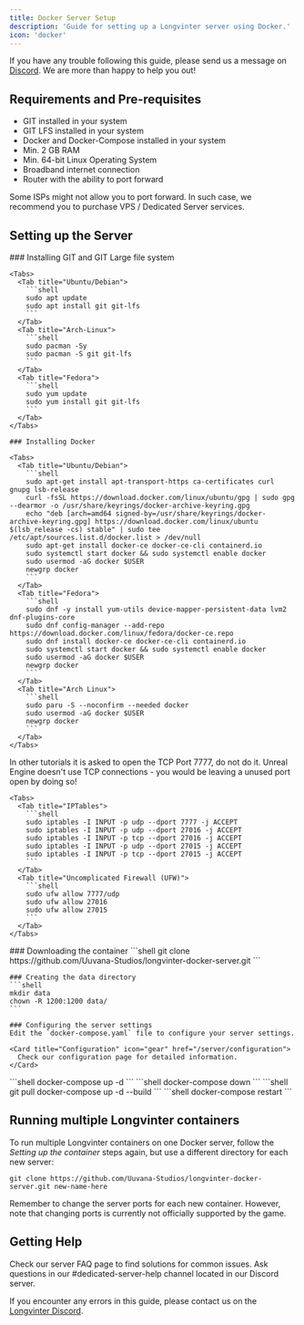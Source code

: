 ```yaml
---
title: Docker Server Setup
description: 'Guide for setting up a Longvinter server using Docker.'
icon: 'docker'
---
```


<Note>If you have any trouble following this guide, please send us a message on [Discord](https://discord.gg/longvinter). We are more than happy to help you out!</Note>

## Requirements and Pre-requisites

- GIT installed in your system
- GIT LFS installed in your system
- Docker and Docker-Compose installed in your system
- Min. 2 GB RAM
- Min. 64-bit Linux Operating System
- Broadband internet connection
- Router with the ability to port forward

<Warning>Some ISPs might not allow you to port forward. In such case, we recommend you to purchase VPS / Dedicated Server services.</Warning>

## Setting up the Server

<Steps>
  <Step title="System Setup" icon="gear">
    ### Installing GIT and GIT Large file system

    <Tabs>
      <Tab title="Ubuntu/Debian">
        ```shell
        sudo apt update
        sudo apt install git git-lfs
        ```
      </Tab>
      <Tab title="Arch-Linux">
        ```shell
        sudo pacman -Sy
        sudo pacman -S git git-lfs
        ```
      </Tab>
      <Tab title="Fedora">
        ```shell
        sudo yum update
        sudo yum install git git-lfs
        ```
      </Tab>
    </Tabs>

    ### Installing Docker

    <Tabs>
      <Tab title="Ubuntu/Debian">
        ```shell
        sudo apt-get install apt-transport-https ca-certificates curl gnupg lsb-release
        curl -fsSL https://download.docker.com/linux/ubuntu/gpg | sudo gpg --dearmor -o /usr/share/keyrings/docker-archive-keyring.gpg
        echo "deb [arch=amd64 signed-by=/usr/share/keyrings/docker-archive-keyring.gpg] https://download.docker.com/linux/ubuntu $(lsb_release -cs) stable" | sudo tee /etc/apt/sources.list.d/docker.list > /dev/null
        sudo apt-get install docker-ce docker-ce-cli containerd.io
        sudo systemctl start docker && sudo systemctl enable docker
        sudo usermod -aG docker $USER
        newgrp docker
        ```
      </Tab>
      <Tab title="Fedora">
        ```shell
        sudo dnf -y install yum-utils device-mapper-persistent-data lvm2 dnf-plugins-core
        sudo dnf config-manager --add-repo https://download.docker.com/linux/fedora/docker-ce.repo
        sudo dnf install docker-ce docker-ce-cli containerd.io
        sudo systemctl start docker && sudo systemctl enable docker
        sudo usermod -aG docker $USER
        newgrp docker
        ```
      </Tab>
      <Tab title="Arch Linux">
        ```shell
        sudo paru -S --noconfirm --needed docker
        sudo usermod -aG docker $USER
        newgrp docker
        ```
      </Tab>
    </Tabs>
  </Step>

  <Step title="Configure Port-forwarding and Firewalls" icon="block-brick-fire">
    <Warning>In other tutorials it is asked to open the TCP Port 7777, do not do it. Unreal Engine doesn't use TCP connections - you would be leaving a unused port open by doing so!</Warning>

    <Tabs>
      <Tab title="IPTables">
        ```shell
        sudo iptables -I INPUT -p udp --dport 7777 -j ACCEPT
        sudo iptables -I INPUT -p udp --dport 27016 -j ACCEPT
        sudo iptables -I INPUT -p tcp --dport 27016 -j ACCEPT
        sudo iptables -I INPUT -p udp --dport 27015 -j ACCEPT
        sudo iptables -I INPUT -p tcp --dport 27015 -j ACCEPT
        ```
      </Tab>
      <Tab title="Uncomplicated Firewall (UFW)">
        ```shell
        sudo ufw allow 7777/udp
        sudo ufw allow 27016
        sudo ufw allow 27015
        ```
      </Tab>
    </Tabs>
  </Step>

  <Step title="Setting up the container" icon="docker">
    ### Downloading the container
    ```shell
    git clone https://github.com/Uuvana-Studios/longvinter-docker-server.git
    ```

    ### Creating the data directory
    ```shell
    mkdir data
    chown -R 1200:1200 data/
    ```

    ### Configuring the server settings
    Edit the `docker-compose.yaml` file to configure your server settings.

    <Card title="Configuration" icon="gear" href="/server/configuration">
      Check our configuration page for detailed information.
    </Card>
  </Step>

  <Step title="Starting the container" icon="play">
    ```shell
    docker-compose up -d
    ```
  </Step>

  <Step title="Server Maintenance" icon="traffic-cone">
    <Tabs>
      <Tab title="Stopping the container">
        ```shell
        docker-compose down
        ```
      </Tab>
      <Tab title="Updating the container">
        ```shell
        git pull
        docker-compose up -d --build
        ```
      </Tab>
      <Tab title="Updating the Longvinter server">
        ```shell
        docker-compose restart
        ```
      </Tab>
    </Tabs>
  </Step>
</Steps>

## Running multiple Longvinter containers

To run multiple Longvinter containers on one Docker server, follow the _Setting up the container_ steps again, but use a different directory for each new server:

```shell
git clone https://github.com/Uuvana-Studios/longvinter-docker-server.git new-name-here
```

<Warning>Remember to change the server ports for each new container. However, note that changing ports is currently not officially supported by the game.</Warning>

## Getting Help

<CardGroup cols={2}>
  <Card title="FAQ" icon="question" href="/server/faq">
    Check our server FAQ page to find solutions for common issues.
  </Card>
  <Card title="Discord" icon="discord" href="https://discord.gg/longvinter">
    Ask questions in our #dedicated-server-help channel located in our Discord server.
  </Card>
</CardGroup>

<Tip>If you encounter any errors in this guide, please contact us on the [Longvinter Discord](https://discord.gg/longvinter).</Tip>